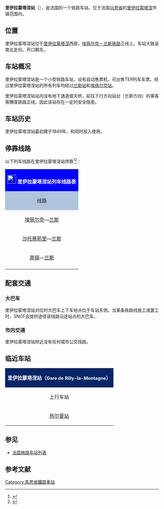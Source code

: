 {{Infobox station
| name          =[[File:Sncf-logo.svg|32x32px]]里伊拉蒙塔涅站<br>Gare de Rilly-la-Montagne
| type          = [[法国铁路|法国铁路]]
| image = File:Gare 07337.JPG
|image_caption = 里伊拉蒙塔涅站
| address       = {{FRA}}[[马恩省|马恩省]][[里伊拉蒙塔涅|里伊拉蒙塔涅]]
| latd          = 49
| latm          = 14
| lats          = 01
| latNS         = N
| longd         = 4
| longm         = 01
| longs         = 21
| longEW        = E
| operator = [[File:Sncf-logo.svg|32x32px]]
| coordinates_display = yes
| iso_region    = FR
| line          = 
* [[埃佩尔奈－兰斯铁路|埃佩尔奈－兰斯铁路]]
| platform      = 2
| tracks        = 2
| elevation = 158米
| opened        = 1849年
| rebuilt = 
| status = 使用中
| closed        = 
| passengers= 约7.1万人次<ref>{{Cite web|url=https://ressources.data.sncf.com/explore/dataset/frequentation-gares/?sort=voyageurs_2014&q=rilly|title=Fréquentation en gares|accessdate=2016-11-13|author=SNCF|date=|language=法语|publisher=SNCF Open Data}}</ref>
| pass_year= 2015年
| station_type = 客运车站，兼办货运业务
| connections = （无）
| route_map =
| map_locator   = 
| note =
}}

'''里伊拉蒙塔涅站'''（{{lang-fr|Gare de Rilly-la-Montagne}}），是法国的一个铁路车站，位于法国[[马恩省|马恩省]]的[[里伊拉蒙塔涅|里伊拉蒙塔涅]]市镇范围内。

==位置==

里伊拉蒙塔涅站位于[[里伊拉蒙塔涅|里伊拉蒙塔涅]]西部，[[埃佩尔奈－兰斯铁路|埃佩尔奈－兰斯铁路]]正线上。车站大致呈南北走向，开口朝东。

==车站概况==

里伊拉蒙塔涅站是一个小型铁路车站，设有自动售票机，可出售TER列车车票。经过里伊拉蒙塔涅站的所有列车均经过[[兰斯站|兰斯站]]和[[埃佩尔奈站|埃佩尔奈站]]。

里伊拉蒙塔涅站站内没有地下通道或天桥，前往下行方向站台（兰斯方向）的乘客需横穿铁路正线，因此该站存在一定的安全隐患。

==车站历史==

里伊拉蒙塔涅站最初建于1849年，和{{link-fr|埃佩尔奈-兰斯铁路|Ligne d'Épernay à Reims}}同时投入使用。

== 停靠线路 ==

{{动态列表|最后更新时间：2016年5月7日。本章节内容仅供参考，不排除临时性的变更。欢迎修正和补充}}

以下列车线路在里伊拉蒙塔涅站停靠<ref>{{Cite web|url=http://www.ter.sncf.com/champagne-ardenne/gares/87171256/Montbr%C3%A9/pratique|title=里伊拉蒙塔涅站实用信息及实时列车时刻表|accessdate=2016-05-07|author=SNCF|date=|language=法语|publisher=TER Champagne-Ardenne}}</ref><ref>{{Cite web|url=http://cdn.ter.sncf.com/medias/PDF/champagne_ardenne/(9)%20Horaires%20du%2003%20avr_tcm57-74329_tcm57-75647.pdf|title=巴黎—埃佩尔奈—兰斯线路列车时刻表|accessdate=2016-05-07|author=SNCF|date=|language=法语|publisher=TER Champagne-Ardenne|deadurl=yes|archiveurl=https://web.archive.org/web/20160603155256/http://cdn.ter.sncf.com/medias/PDF/champagne_ardenne/(9)%20Horaires%20du%2003%20avr_tcm57-74329_tcm57-75647.pdf|archivedate=2016-06-03}}</ref>：

{| class="wikitable mw-collapsible" 
|colspan="5" style="background:#0000FF" align="center" |[[File:Sncf-logo.svg|28x28px]] <font color=#FFFFFF>'''里伊拉蒙塔涅站列车线路表'''</font>
|-
!style="background:#B0C4DE"| 线路
!style="background:#B0C4DE"|车种
!style="background:#B0C4DE"|上一站
!style="background:#B0C4DE"|下一站
!style="background:#B0C4DE"|大致运行频率{{noteTag|name=noteA}}
|-
|[[埃佩尔奈站|埃佩尔奈]]—[[兰斯站|兰斯]]
| rowspan="3" align="center"|[[File:Logo_TER.svg|33x33px]]
|[[埃佩尔奈站|埃佩尔奈]]/[[热尔曼站|热尔曼]]
|[[蒙布雷站|蒙布雷]]/[[兰斯白房站|兰斯白房]]
|每天7趟左右
|-
|[[沙托蒂耶里站|沙托蒂耶里]]—[[兰斯站|兰斯]]
|[[热尔曼站|热尔曼]]
|[[兰斯白房站|兰斯白房]]
|每周1趟
|-
|[[南锡城站|南锡]]—[[兰斯站|兰斯]]
|[[埃佩尔奈站|埃佩尔奈]]
|[[兰斯白房站|兰斯白房]]
|每天1趟
|-
|colspan="5" style="background:#FFFFFF"|{{noteFoot|1=
{{noteTag|name=noteA|1=在本栏中，往返1次为"1趟"；除特别标明外，其数据仅工作日有效，周末及节假日列车数量可能会减少或停运}}
}}
|}

==配套交通==

===大巴车===

里伊拉蒙塔涅站对应的大巴车上下车地点位于车站东侧。当某条铁路线施工或罢工时，SNCF会提供途径该线路沿途站点的大巴车。

===市内交通===

里伊拉蒙塔涅站附近没有任何城市公交线路。

==临近车站==

{|class="wikitable mw-collapsible" style="margin: 0 auto; width:42em;"
|colspan="3"  style="background:#082567" align="center"|<font color=#FFFFFF>'''里伊拉蒙塔涅站（<span style="font-size:11pt;">Gare de Rilly-la-Montagne</span>）'''</font>
|-
!上行车站
!线路
!下行车站
|-
|align="center" |[[热尔曼站|热尔曼站]]
|align="center" |'''[[埃佩尔奈－兰斯铁路|埃佩尔奈－兰斯铁路]]'''
|align="center" |[[蒙布雷站|蒙布雷站]]
|}

==参见==
* [[法国铁路车站列表|法国铁路车站列表]]

== 参考文献 ==
{{Reflist}}

[[Category:馬恩省鐵路車站|Category:馬恩省鐵路車站]]